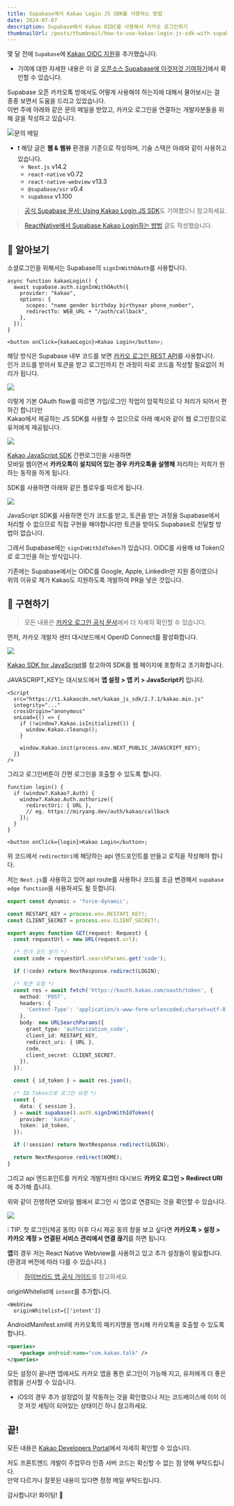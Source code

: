 ```yaml
---
title: Supabase에서 Kakao Login JS SDK를 사용하는 방법
date: 2024-07-07
description: Supabase에서 Kakao OIDC를 사용해서 카카오 로그인하기
thumbnailUrl: /posts/thumbnail/how-to-use-kakao-login-js-sdk-with-supabase.png
---
```


몇 달 전에 `Supabase`에 [Kakao OIDC 지원](https://github.com/supabase/gotrue/pull/1381)을 추가했습니다.

- 기여에 대한 자세한 내용은 이 글 [오픈소스 Supabase에 이것저것 기여하기](https://miryang.dev/blog/contribute-opensource-supabase)에서 확인할 수 있습니다.

Supabase 오픈 카카오톡 방에서도 어떻게 사용해야 하는지에 대해서 물어보시는 걸 종종 보면서 도움을 드리고 있었습니다.  
이번 주에 아래와 같은 문의 메일을 받았고, 카카오 로그인을 연결하는 개발자분들을 위해 글을 작성하고 있습니다.

![문의 메일](/posts/how-to-use-kakao-login-js-sdk-with-supabase/inquiry-mail.png)

- ❗️ 해당 글은 **웹 & 웹뷰** 환경을 기준으로 작성하며, 기술 스택은 아래와 같이 사용하고 있습니다.
  - `Next.js` v14.2
  - `react-native` v0.72
  - `react-native-webview` v13.3
  - `@supabase/ssr` v0.4
  - `supabase` v1.100

> [공식 Supabase 문서: Using Kakao Login JS SDK](https://supabase.com/docs/guides/auth/social-login/auth-kakao?queryGroups=framework&framework=nextjs#using-kakao-login-js-sdk)도 기여했으니 참고하세요.

> [ReactNative에서 Supabase Kakao Login하는 방법](https://miryang.dev/blog/how-to-implement-supabase-kakao-login-in-rn) 글도 작성했습니다.

## 🔲 알아보기

소셜로그인을 위해서는 Supabase의 `signInWithOAuth`를 사용합니다.

```tsx
async function kakaoLogin() {
  await supabase.auth.signInWithOAuth({
    provider: "kakao",
    options: {
      scopes: "name gender birthday birthyear phone_number",
      redirectTo: WEB_URL + "/auth/callback",
    },
  });
}

<button onClick={kakaoLogin}>Kakao Login</button>;
```

해당 방식은 Supabase 내부 코드를 보면 [카카오 로그인 REST API](https://developers.kakao.com/docs/latest/ko/kakaologin/rest-api)를 사용합니다.  
인가 코드를 받아서 토큰을 받고 로그인까지 전 과정이 따로 코드를 작성할 필요없이 처리가 됩니다.

![](/posts/how-to-use-kakao-login-js-sdk-with-supabase/kakao-rest.png)

이렇게 기본 OAuth flow를 따르면 가입/로그인 작업이 암묵적으로 다 처리가 되어서 편하긴 합니다만  
Kakao에서 제공하는 JS SDK를 사용할 수 없으므로 아래 예시와 같이 웹 로그인창으로 유저에게 제공됩니다.

![](/posts/how-to-use-kakao-login-js-sdk-with-supabase/web-login.gif)

[Kakao JavaScript SDK](https://developers.kakao.com/docs/latest/ko/javascript/getting-started) 간편로그인을 사용하면  
모바일 웹이면서 **카카오톡이 설치되어 있는 경우 카카오톡을 실행해** 처리하는 저희가 원하는 동작을 하게 됩니다.

SDK를 사용하면 아래와 같은 플로우를 따르게 됩니다.

![](/posts/how-to-use-kakao-login-js-sdk-with-supabase/kakao-sdk.png)

JavaScript SDK를 사용하면 인가 코드를 받고, 토큰을 받는 과정을 Supabase에서 처리할 수 없으므로 직접 구현을 해야합니다만 토큰을 받아도 Supabase로 전달할 방법이 없습니다.

그래서 Supabase에는 `signInWithIdToken`가 있습니다. OIDC를 사용해 Id Token으로 로그인을 하는 방식입니다.

기존에는 Supabase에서는 OIDC를 Google, Apple, LinkedIn만 지원 중이였으나  
위의 이유로 제가 Kakao도 지원하도록 개발하여 PR을 넣은 것입니다.

## 🔳 구현하기

> 모든 내용은 [카카오 로그인 공식 문서](https://developers.kakao.com/docs/latest/ko/kakaologin/js)에서 더 자세히 확인할 수 있습니다.

먼저, 카카오 개발자 센터 대시보드에서 OpenID Connect를 활성화합니다.

![](/posts/how-to-use-kakao-login-js-sdk-with-supabase/activate-oidc.png)

[Kakao SDK for JavaScript](https://developers.kakao.com/docs/latest/ko/javascript/getting-started)를 참고하여 SDK를 웹 페이지에 포함하고 초기화합니다.

JAVASCRIPT_KEY는 대시보드에서 **앱 설정 > 앱 키 > JavaScript키** 입니다.

```tsx
<Script
  src="https://t1.kakaocdn.net/kakao_js_sdk/2.7.1/kakao.min.js"
  integrity="..."
  crossOrigin="anonymous"
  onLoad={() => {
    if (!window?.Kakao.isInitialized()) {
      window.Kakao.cleanup();
    }

    window.Kakao.init(process.env.NEXT_PUBLIC_JAVASCRIPT_KEY);
  }}
/>
```

그리고 로그인버튼이 간편 로그인을 호출할 수 있도록 합니다.

```tsx
function login() {
  if (window?.Kakao?.Auth) {
    window?.Kakao.Auth.authorize({
      redirectUri: { URL },
      // eg. https://miryang.dev/auth/kakao/callback
    });
  }
}

<button onClick={login}>Kakao Login</button>;
```

위 코드에서 `redirectUri`에 해당하는 api 엔드포인트를 만들고 로직을 작성해야 합니다.

저는 `Next.js`를 사용하고 있어 api route를 사용하나 코드를 조금 변경해서 `supabase edge function`을 사용하셔도 될 듯합니다.

```ts:/auth/kakao/callback/route.ts
export const dynamic = 'force-dynamic';

const RESTAPI_KEY = process.env.RESTAPI_KEY!;
const CLIENT_SECRET = process.env.CLIENT_SECRET!;

export async function GET(request: Request) {
  const requestUrl = new URL(request.url);

  /* 인가 코드 받기 */
  const code = requestUrl.searchParams.get('code');

  if (!code) return NextResponse.redirect(LOGIN);

  /* 토큰 요청 */
  const res = await fetch('https://kauth.kakao.com/oauth/token', {
    method: 'POST',
    headers: {
      'Content-Type': 'application/x-www-form-urlencoded;charset=utf-8',
    },
    body: new URLSearchParams({
      grant_type: 'authorization_code',
      client_id: RESTAPI_KEY,
      redirect_uri: { URL },
      code,
      client_secret: CLIENT_SECRET,
    }),
  });

  const { id_token } = await res.json();

  /* ID Token으로 로그인 요청 */
  const {
    data: { session },
  } = await supabase().auth.signInWithIdToken({
    provider: 'kakao',
    token: id_token,
  });

  if (!session) return NextResponse.redirect(LOGIN);

  return NextResponse.redirect(HOME);
}
```

그리고 api 엔드포인트를 카카오 개발자센터 대시보드 **카카오 로그인 > Redirect URI**에 추가해 줍니다.

위와 같이 진행하면 모바일 웹에서 로그인 시 앱으로 연결되는 것을 확인할 수 있습니다.

![](/posts/how-to-use-kakao-login-js-sdk-with-supabase/web-sdk-login.gif)

❕ TIP. 첫 로그인(제공 동의) 이후 다시 제공 동의 창을 보고 싶다면 **카카오톡 > 설정 > 카카오 계정 > 연결된 서비스 관리에서 연결 끊기**를 하면 됩니다.

**앱**의 경우 저는 React Native Webview를 사용하고 있고 추가 설정들이 필요합니다.  
(환경과 버전에 따라 다를 수 있습니다.)

> [하이브리드 앱 공식 가이드](https://developers.kakao.com/docs/latest/ko/javascript/hybrid)를 참고하세요.

originWhitelist에 `intent`를 추가합니다.

```tsx
<WebView
  originWhitelist={['intent']}
```

AndroidManifest.xml에 카카오톡의 패키지명을 명시해 카카오톡을 호출할 수 있도록 합니다.

```xml:AndroidManifest.xml
<queries>
    <package android:name="com.kakao.talk" />
</queries>
```

모든 설정이 끝나면 앱에서도 카카오 앱을 통한 로그인이 가능해 지고, 유저에게 더 좋은 경험을 선사할 수 있습니다.

- iOS의 경우 추가 설정없이 잘 작동하는 것을 확인했으나 저는 코드베이스에 이미 이것 저것 세팅이 되어있는 상태이긴 하니 참고하세요.

## 끝!

모든 내용은 [Kakao Developers Portal](https://developers.kakao.com)에서 자세히 확인할 수 있습니다.

저도 프론트엔드 개발이 주업무라 인증 서버 코드는 확신할 수 없는 점 양해 부탁드립니다.  
만약 다르거나 잘못된 내용이 있다면 정정 메일 부탁드립니다.

감사합니다! 화이팅! 💝
